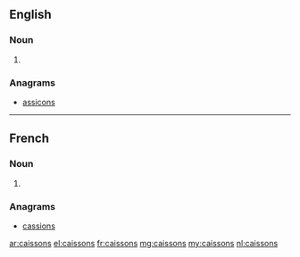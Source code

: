 ==English==

===Noun===
{{head|en|plural}}

# {{plural of|caisson|lang=en|nocat=1}}

===Anagrams===
* [[assicons#English|assicons]]

----

==French==

===Noun===
{{head|fr|plural}}

# {{plural of|caisson|lang=fr|nocat=1}}

===Anagrams===
* [[cassions#French|cassions]]

[[ar:caissons]]
[[el:caissons]]
[[fr:caissons]]
[[mg:caissons]]
[[my:caissons]]
[[nl:caissons]]